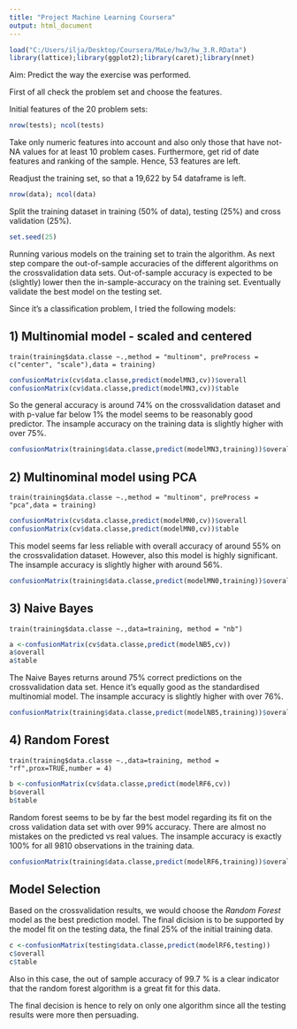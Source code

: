 ```yaml
---
title: "Project Machine Learning Coursera"
output: html_document
---
```

```r
load("C:/Users/ilja/Desktop/Coursera/MaLe/hw3/hw_3.R.RData")
library(lattice);library(ggplot2);library(caret);library(nnet)
```
Aim: Predict the way the exercise was performed.

First of all check the problem set and choose the features. 

Initial features of the 20 problem sets:

```r
nrow(tests); ncol(tests)
```

Take only numeric features into account and also only those that have not-NA values for at least 10 problem cases.
Furthermore, get rid of date features and ranking of the sample.
Hence, 53 features are left.

Readjust the training set, so that a 19,622 by 54 dataframe is left.
```r
nrow(data); ncol(data)
```
Split the training dataset in training (50% of data), testing (25%) and cross validation (25%).
```r
set.seed(25)
```
Running various models on the training set to train the algorithm. As next step compare the out-of-sample accuracies of the different algorithms on the crossvalidation data sets. Out-of-sample accuracy is expected to be (slightly) lower then the in-sample-accuracy on the training set. Eventually validate the best model on the testing set.

Since it's a classification problem, I tried the following models:


1) Multinomial model - scaled and centered 
----------------------------------
`train(training$data.classe ~.,method = "multinom", preProcess =  c("center", "scale"),data = training)`
```r
confusionMatrix(cv$data.classe,predict(modelMN3,cv))$overall
confusionMatrix(cv$data.classe,predict(modelMN3,cv))$table
```
So the general accuracy is around 74% on the crossvalidation dataset and with p-value far below 1% the model seems to be reasonably good predictor.
The insample accuracy on the training data is slightly higher with over 75%.
```r
confusionMatrix(training$data.classe,predict(modelMN3,training))$overall[1]
```


2) Multinominal model using PCA
-----------------------------------
`train(training$data.classe ~.,method = "multinom", preProcess = "pca",data = training)`
```r
confusionMatrix(cv$data.classe,predict(modelMN0,cv))$overall
confusionMatrix(cv$data.classe,predict(modelMN0,cv))$table
```
This model seems far less reliable with overall accuracy of around 55% on the crossvalidation dataset. However, also this model is highly significant.
The insample accuracy is slightly higher with around 56%.
```r
confusionMatrix(training$data.classe,predict(modelMN0,training))$overall[1]
```


3) Naive Bayes
----------------------------
`train(training$data.classe ~.,data=training, method = "nb")`
```r
a <-confusionMatrix(cv$data.classe,predict(modelNB5,cv))
a$overall
a$table
```
The Naive Bayes returns around 75% correct predictions on the crossvalidation data set. Hence it's equally good as the standardised multinomial model. 
The insample accuracy is slightly higher with over 76%.
```r
confusionMatrix(training$data.classe,predict(modelNB5,training))$overall[1]
```


4) Random Forest
---------------------------------------------
`train(training$data.classe ~.,data=training, method = "rf",prox=TRUE,number = 4)`
```r
b <-confusionMatrix(cv$data.classe,predict(modelRF6,cv))
b$overall
b$table
```

Random forest seems to be by far the best model regarding its fit on the cross validation data set with over 99% accuracy. There are almost no mistakes on the predicted vs real values. The insample accuracy is exactly 100% for all 9810 observations in the training data.
```r
confusionMatrix(training$data.classe,predict(modelRF6,training))$overall[1]
```

Model Selection
--------------------------
Based on the crossvalidation results, we would choose the *Random Forest* model as the best prediction model. The final dicision is to be supported by the model fit on the testing data, the final 25% of the initial training data.

```r
c <-confusionMatrix(testing$data.classe,predict(modelRF6,testing))
c$overall
c$table
```

Also in this case, the out of sample accuracy of 99.7 % is a clear indicator that the random forest algorithm is a great fit for this data.

The final decision is hence to rely on only one algorithm since all the testing results were more then persuading.


